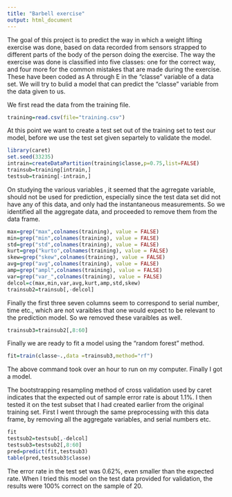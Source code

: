 ```yaml
---
title: "Barbell exercise"
output: html_document
---
```

The goal of this project is to predict the way in which a weight lifting exercise was done, based on data recorded from sensors strapped to different parts of the body of the person doing the exercise. The way the exercise was done is classified into five classes: one for the correct way, and four more for the common mistakes that are made during the exercise. These have been coded as A through E in the "classe" variable of a data set. We will try to bulid a model that can predict the "classe" variable from the data given to us.

We first read the data from the training file.
```r
training=read.csv(file="training.csv")
```
At this point we want to create a test set out of the training set to test our model, before we use the test set given separtely to validate the model.

```r
library(caret)
set.seed(33235)
intrain=createDataPartition(training$classe,p=0.75,list=FALSE)
trainsub=training[intrain,]
testsub=training[-intrain,]
```
On studying the various variables , it seemed that the agrregate variable, should not be used for prediction, especially since the test data set did not have any of this data, and only had the instantaneous measurements. So we identified all the aggregate data, and proceeded to remove them from the data frame.

```r
max=grep("max",colnames(training), value = FALSE)
min=grep("min",colnames(training), value = FALSE)
std=grep("std",colnames(training), value = FALSE)
kurt=grep("kurto",colnames(training), value = FALSE)
skew=grep("skew",colnames(training), value = FALSE)
avg=grep("avg",colnames(training), value = FALSE)
amp=grep("ampl",colnames(training), value = FALSE)
var=grep("var_",colnames(training), value = FALSE)
delcol=c(max,min,var,avg,kurt,amp,std,skew)
trainsub2=trainsub[,-delcol]
```
Finally the first three seven columns seem to correspond to serial number, time etc., which are not varaibles that one would expect to be relevant to the prediction model. So we removed these varaibles as well.

```r
trainsub3=trainsub2[,8:60]
```
Finally we are ready to fit a model using the "random forest" method.

```r
fit=train(classe~.,data =trainsub3,method="rf")
```
The above command took over an hour to run on my computer. Finally I got a model. 

The bootstrapping resampling method of cross validation used by caret indicates that the expected out of sample error rate is about 1.1%.
I then tested it on the test subset that I had created earlier from the original training set. First I went through the same preprocessing with this data frame, by removing all the aggregate variables, and serial numbers etc.

```r
fit
testsub2=testsub[,-delcol]
testsub3=testsub2[,8:60]
pred=predict(fit,testsub3)
table(pred,testsub3$classe)
```
The error rate in the test set was 0.62%, even smaller than the expected rate. When I tried this model on the test data provided for validation, the results were 100% correct on the sample of 20.  


